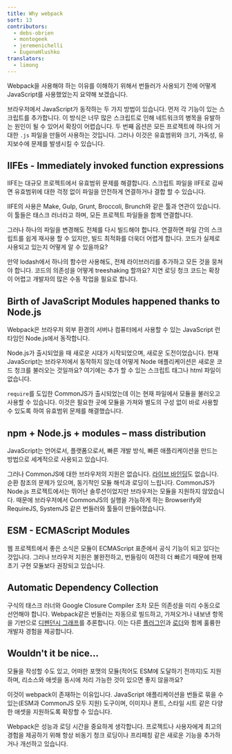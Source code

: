 ```yaml
---
title: Why webpack
sort: 13
contributors:
  - debs-obrien
  - montogeek
  - jeremenichelli
  - EugeneHlushko
translators:
  - limong
---
```


Webpack을 사용해야 하는 이유를 이해하기 위해서 번들러가 사용되기 전에 어떻게 JavaScript를 사용했었는지 요약해 보겠습니다.

브라우저에서 JavaScript가 동작하는 두 가지 방법이 있습니다. 먼저 각 기능이 있는 스크립트를 추가합니다. 이 방식은 너무 많은 스크립트로 인해 네트워크의 병목을 유발하는 원인이 될 수 있어서 확장이 어렵습니다. 두 번째 옵션은 모든 프로젝트에 하나의 거대한 `.js` 파일을 만들어 사용하는 것입니다. 그러나 이것은 유효범위와 크기, 가독성, 유지보수에 문제를 발생시킬 수 있습니다.

## IIFEs - Immediately invoked function expressions

IIFE는 대규모 프로젝트에서 유효범위 문제를 해결합니다. 스크립트 파일을 IIFE로 감싸면 유효범위에 대한 걱정 없이 파일을 안전하게 연결하거나 결합 할 수 있습니다.

IIFE의 사용은 Make, Gulp, Grunt, Broccoli, Brunch와 같은 툴과 연관이 있습니다. 이 툴들은 태스크 러너라고 하며, 모든 프로젝트 파일들을 함께 연결합니다.

그러나 하나의 파일을 변경해도 전체를 다시 빌드해야 합니다. 연결하면 파일 간의 스크립트를 쉽게 재사용 할 수 있지만, 빌드 최적화를 더욱더 어렵게 합니다. 코드가 실제로 사용되고 있는지 어떻게 알 수 있을까요?

만약 lodash에서 하나의 함수만 사용해도, 전체 라이브러리를 추가하고 모든 것을 뭉쳐야 합니다. 코드의 의존성을 어떻게 treeshaking 할까요? 지연 로딩 청크 코드는 확장이 어렵고 개발자의 많은 수동 작업을 필요로 합니다.

## Birth of JavaScript Modules happened thanks to Node.js

Webpack은 브라우저 외부 환경의 서버나 컴퓨터에서 사용할 수 있는 JavaScript 런타임인 Node.js에서 동작합니다.

Node.js가 출시되었을 때 새로운 시대가 시작되었으며, 새로운 도전이었습니다. 현재 JavaScript는 브라우저에서 동작하지 않는데 어떻게 Node 애플리케이션은 새로운 코드 청크를 불러오는 것일까요? 여기에는 추가 할 수 있는 스크립트 태그나 html 파일이 없습니다.

`require`를 도입한 CommonJS가 출시되었는데 이는 현재 파일에서 모듈을 불러오고 사용할 수 있습니다. 이것은 필요한 곳에 모듈을 가져와 별도의 구성 없이 바로 사용할 수 있도록 하여 유효범위 문제를 해결했습니다.

## npm + Node.js + modules – mass distribution

JavaScript는 언어로서, 플랫폼으로서, 빠른 개발 방식, 빠른 애플리케이션을 만드는 방법으로 세계적으로 사용되고 있습니다.

그러나 CommonJS에 대한 브라우저의 지원은 없습니다. [라이브 바인딩](https://medium.com/webpack/the-state-of-javascript-modules-4636d1774358)도 없습니다. 순환 참조의 문제가 있으며, 동기적인 모듈 해석과 로딩이 느립니다. CommonJS가 Node.js 프로젝트에서는 뛰어난 솔루션이었지만 브라우저는 모듈을 지원하지 않았습니다. 때문에 브라우저에서 CommonJS의 실행을 가능하게 하는 Browserify와 RequireJS, SystemJS 같은 번들러와 툴들이 만들어졌습니다.

## ESM - ECMAScript Modules

웹 프로젝트에서 좋은 소식은 모듈이 ECMAScript 표준에서 공식 기능이 되고 있다는 것입니다. 그러나 브라우저 지원은 불완전하고, 번들링이 여전히 더 빠르기 때문에 현재 초기 구현 모듈보다 권장되고 있습니다.

## Automatic Dependency Collection

구식의 태스크 러너와 Google Closure Compiler 조차 모든 의존성을 미리 수동으로 선언해야 합니다. Webpack같은 번들러는 자동으로 빌드하고, 가져오거나 내보낸 항목을 기반으로 [디펜던시 그래프](/concepts/dependency-graph/)를 추론합니다. 이는 다른 [플러그인](/concepts/plugins/)과 [로더](/concepts/loaders/)와 함께 훌륭한 개발자 경험을 제공합니다.

## Wouldn't it be nice…

모듈을 작성할 수도 있고, 어떠한 포맷의 모듈(적어도 ESM에 도달하기 전까지)도 지원하며, 리소스와 애셋을 동시에 처리 가능한 것이 있으면 좋지 않을까요?

이것이 webpack이 존재하는 이유입니다. JavaScript 애플리케이션을 번들로 묶을 수 있는(ESM과 CommonJS 모두 지원) 도구이며, 이미지나 폰트, 스타일 시트 같은 다양한 애셋을 지원하도록 확장할 수 있습니다.

Webpack은 성능과 로딩 시간을 중요하게 생각합니다. 프로젝트나 사용자에게 최고의 경험을 제공하기 위해 항상 비동기 청크 로딩이나 프리패칭 같은 새로운 기능을 추가하거나 개선하고 있습니다.
